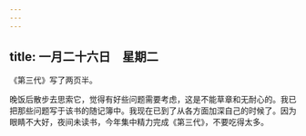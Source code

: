 ```yaml
---
---
---
```

title: 一月二十六日　星期二
---




《第三代》写了两页半。

晚饭后散步去思索它，觉得有好些问题需要考虑，这是不能草章和无耐心的。我已把那些问题写于该书的随记簿中。我现在已到了从各方面加深自己的时候了。因为眼睛不大好，夜间未读书，今年集中精力完成《第三代》，不要吃得太多。